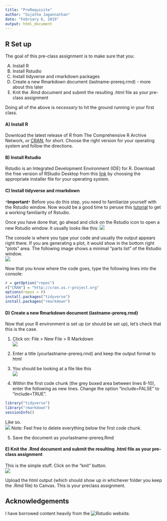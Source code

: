 ```yaml
---
title: "PreRequisite"
author: "Sujatha Jagannathan"
date: "February 6, 2019"
output: html_document
---
```


## R Set up
The goal of this pre-class assignment is to make sure that you:  

A) Install R
B) Install Rstudio
C) Install tidyverse and rmarkdown packages 
D) Create a new Rmarkdown document (lastname-prereq.rmd) - more about this later
E) Knit the .Rmd document and submit the resulting .html file as your pre-class assignment

Doing all of the above is *necessary* to hit the ground running in your first class. 

#### A) Install R
Download the latest release of R from The Comprehensive R Archive Network, or [CRAN](https://cran.rstudio.com/), for short. Choose the right version for your operating system and follow the directions. 

#### B) Install Rstudio
Rstudio is an Integrated Development Environment (IDE) for R. Download the free version of RStudio Desktop from this [link](https://www.rstudio.com/products/rstudio/download/#download) by choosing the appropriate installer file for your operating system. 

#### C) Install tidyverse and rmarkdown
`*`**Important**`*` Before you do this step, you need to familiarize yourself with the Rstudio window. Now would be a good time to peruse this [tutorial](https://swcarpentry.github.io/r-novice-gapminder/01-rstudio-intro/) to get a working familiarity of Rstudio.   

Once you have done that, go ahead and click on the Rstudio icon to open a new Rstudio window. It usually looks like this:
![](Rstudio-empty.png)

The console is where you type your code and usually the output appears right there. If you are generating a plot, it would show in the bottom right "plots" area. The following image shows a minimal "parts list" of the Rstudio window.   
![](Rstudio-ide.png)

Now that you know where the code goes, type the following lines into the console:  
```r
r = getOption("repos")
r["CRAN"] = "http://cran.us.r-project.org"
options(repos = r)
install.packages("tidyverse")
install.packages("rmarkdown")
```
  
#### D) Create a new Rmarkdown document (lastname-prereq.rmd) 
Now that your R environment is set up (or should be set up), let's check that this is the case.   

1. Click on: File > New File > R Markdown    
![](newRmd1.png)

2. Enter a title (yourlastname-prereq.rmd) and keep the output format to html    

3. You should be looking at a file like this     
![](newRmd2.png)

4. Within the first code chunk (the grey boxed area between lines 8-10), enter the following as new lines. Change the option "include=FALSE" to "include=TRUE". 
```r
library("tidyverse")
library("rmarkdown")
sessionInfo()
```  
Like so.   
![](newRmd3.png)
  Note: Feel free to delete everything below the first code chunk.   

5. Save the document as yourlastname-prereq.Rmd     

#### E) Knit the .Rmd document and submit the resulting .html file as your pre-class assignment  
This is the simple stuff. Click on the "knit" button.   
![](newRmd4.png)

Upload the html output (which should show up in whichever folder you keep the .Rmd file) to Canvas. This is your preclass assignment.   


## Acknowledgements

I have borrowed content heavily from the ![Rstudio website](https://www.rstudio.com/products/rstudio/features/). 
